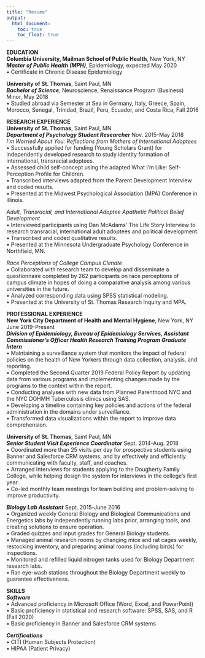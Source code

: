 ```yaml
---
title: "Resume"
output: 
  html_document:
    toc: true
    toc_float: true
---
```

**EDUCATION** <br />
**Columbia University, Mailman School of Public Health**, New York, NY <br /> 
**_Master of Public Health (MPH)_**, Epidemiology, expected May 2020 <br /> 
• Certificate in Chronic Disease Epidemiology <br /> 

**University of St. Thomas**, Saint Paul, MN <br /> 
**_Bachelor of Science_**, Neuroscience, Renaissance Program (Business) Minor, May 2018 <br />
•	Studied abroad via Semester at Sea in Germany, Italy, Greece, Spain, Morocco, Senegal, Trinidad, Brazil, Peru, Ecuador, and Costa Rica, Fall 2016 <br /> 

**RESEARCH EXPERIENCE** <br />
**University of St. Thomas**, Saint Paul, MN <br />
**_Department of Psychology Student Researcher_**                         Nov. 2015-May 2018 <br />
_I’m Worried About You: Reflections from Mothers of International Adoptees_ <br />
•	Successfully applied for funding (Young Scholars Grant) for independently developed research to study identity formation of international, transracial adoptees. <br />
•	Assessed child self-concept using the adapted What I’m Like: Self-Perception Profile for Children. <br />
•	Transcribed interviews adapted from the Parent Development Interview and coded results. <br />
•	Presented at the Midwest Psychological Association (MPA) Conference in Illinois. <br />

_Adult, Transracial, and International Adoptee Apathetic Political Belief Development_ <br />
•	Interviewed  participants using Dan McAdams’ The Life Story Interview to research transracial, international adult adoptees and political development. <br />
•	Transcribed and coded qualitative results. <br />
•	Presented at the Minnesota Undergraduate Psychology Conference in Northfield, MN. <br />

_Race Perceptions of College Campus Climate_ <br />
•	Collaborated with research team to develop and disseminate a questionnaire completed by 262 participants on race perceptions of campus climate in hopes of doing a comparative analysis among various universities in the future. <br />
•	Analyzed corresponding data using SPSS statistical modeling. <br />
•	Presented at the University of St. Thomas Research Inquiry and MPA. <br />

**PROFESSIONAL EXPERIENCE** <br />
**New York City Department of Health and Mental Hygiene**, New York, NY	  June 2019-Present <br />
**_Division of Epidemiology, Bureau of Epidemiology Services, Assistant Commissioner’s Officer Health Research Training Program Graduate Intern_** <br />
•	Maintaining a surveillance system that monitors the impact of federal policies on the health of New Yorkers through data collection, analysis, and reporting. <br />
•	Completed the Second Quarter 2019 Federal Policy Report by updating data from various programs and implementing changes made by the programs to the context within the report.<br />
•	Conducting analyses with new data from Planned Parenthood NYC and the NYC DOHMH Tuberculosis clinics using SAS. <br />
•	Developing a timeline containing key policies and actions of the federal administration in the domains under surveillance. <br />
•	Transformed data visualizations within the report to improve data comprehension. <br />

**University of St. Thomas**, Saint Paul, MN <br /> 
**_Senior Student Visit Experience Coordinator_**                       Sept. 2014-Aug. 2018 <br />
•	Coordinated more than 25 visits per day for prospective students using Banner and Salesforce CRM systems, and by effectively and efficiently communicating with faculty, staff, and coaches. <br />
•	Arranged interviews for students applying to the Dougherty Family College, while helping design the system for interviews in the college’s first year. <br />
•	Co-led monthly team meetings for team building and problem-solving to improve productivity. <br />

**_Biology Lab Assistant_**                                             Sept. 2015-June 2016 <br />
•	Organized weekly General Biology and Biological Communications and Energetics labs by independently running labs prior, arranging tools, and creating solutions to ensure operation. <br />
•	Graded quizzes and input grades for General Biology students. <br />
•	Managed animal research rooms by changing mice and rat cages weekly, restocking inventory, and preparing animal rooms (including birds) for inspections. <br />
•	Monitored and refilled liquid nitrogen tanks used for Biology Department research labs. <br />
•	Ran eye-wash stations throughout the Biology Department weekly to guarantee effectiveness. <br />

**SKILLS** <br />
**_Software_** <br />
•	Advanced proficiency in Microsoft Office (Word, Excel, and PowerPoint) <br />
•	Basic proficiency in statistical and research software: SPSS, SAS, and R (Fall 2020) <br />
•	Basic proficiency in Banner and Salesforce CRM systems <br />

**_Certifications_** <br />
•	CITI (Human Subjects Protection) <br />
•	HIPAA (Patient Privacy) <br />

